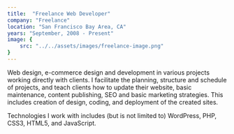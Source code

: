 ```yaml
---
title:  "Freelance Web Developer"
company: "Freelance"
location: "San Francisco Bay Area, CA"
years: "September, 2008 - Present"
image: {
    src: "../../assets/images/freelance-image.png"
}
---
```


Web design, e-commerce design and development in various projects working directly with clients. I facilitate the planning, structure and schedule of projects, and teach clients how to update their website, basic maintenance, content publishing, SEO and basic marketing strategies. This includes creation of design, coding, and deployment of the created sites.

Technologies I work with includes (but is not limited to) WordPress, PHP, CSS3, HTML5, and JavaScript.